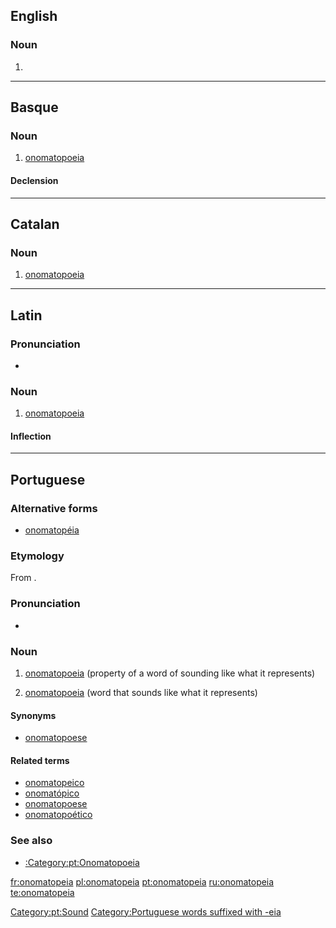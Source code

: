 ==English==

===Noun===
{{en-noun}}

# {{alternative spelling of|onomatopoeia|from=US|lang=en}}

----

==Basque==

===Noun===
{{eu-noun}}

# [[onomatopoeia]]

====Declension====
{{eu-decl-inanim noun-a|AW=onomatopei|a=1}}

----

==Catalan==
{{wikipedia|lang=ca}}

===Noun===
{{ca-noun|f}}

# [[onomatopoeia]]
----
==Latin==

===Pronunciation===
* {{la-pronunc|onomatopeia}}

===Noun===
{{la-noun|onomatopeia|onomatopeiae|onomatopeiae|f|first}}

# [[onomatopoeia]]

====Inflection====
{{la-decl-1st|onomatopei}}
----
==Portuguese==
{{wikipedia|lang=pt}}

===Alternative forms===
* [[onomatopéia]] {{qualifier|obsolete}}

===Etymology===
From {{etyl|grc|pt}} {{term|ὀνοματοποιία|sc=polytonic|tr=onomatopoiia||the coining of a word in imitation of a sound|lang=grc}}.

===Pronunciation===
* {{a|Brazil}} {{IPA|/ˌo.no.ˌma.to.ˈpɛj.a/|/ˌo.no.ˌma.to.ˈpɛj.ɐ/|lang=pt}}

===Noun===
{{pt-noun|f|s}}

# {{context|uncountable|lang=pt}} [[onomatopoeia]] (property of a word of sounding like what it represents)
# [[onomatopoeia]] (word that sounds like what it represents)

====Synonyms====
* {{sense|property}} [[onomatopoese]]

====Related terms====
* [[onomatopeico]]
* [[onomatópico]]
* [[onomatopoese]]
* [[onomatopoético]]

===See also===
* [[:Category:pt:Onomatopoeia]]

[[Category:pt:Sound]]
[[Category:Portuguese words suffixed with -eia]]

[[fr:onomatopeia]]
[[pl:onomatopeia]]
[[pt:onomatopeia]]
[[ru:onomatopeia]]
[[te:onomatopeia]]